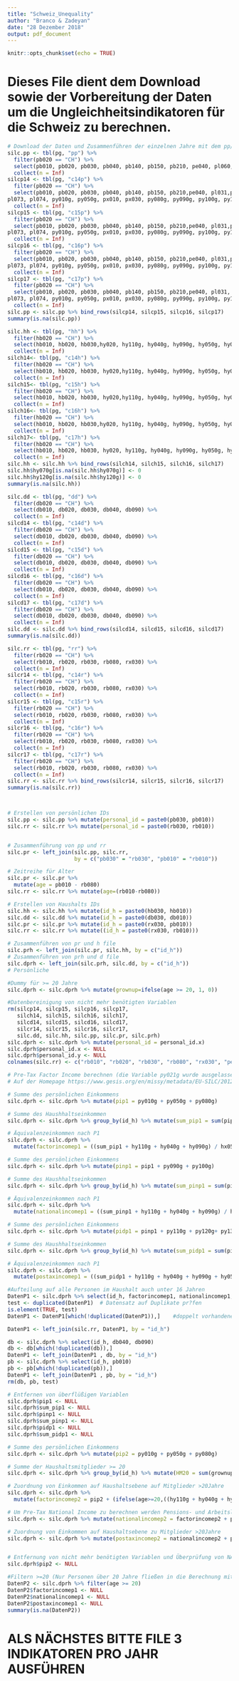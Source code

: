 ---
title: "Schweiz_Unequality"
author: "Branco & Zadeyan"
date: "28 Dezember 2018"
output: pdf_document
---

```{r setup, include=FALSE}
knitr::opts_chunk$set(echo = TRUE)
```

# Dieses File dient dem Download sowie der Vorbereitung der Daten um die Ungleichheitsindikatoren für die Schweiz zu berechnen. 
```{r Prepare Data, include=FALSE}

# Download der Daten und Zusammenführen der einzelnen Jahre mit dem pp/dd/hh/rr file.
silc.pp <- tbl(pg, "pp") %>%
  filter(pb020 == "CH") %>%
  select(pb010, pb020, pb030, pb040, pb140, pb150, pb210, pe040, pl060, pl080, pl100, py010g, py050g, px010, px030, py080g, py090g, py100g, py110g, py120g, py130g, py140g) %>%
  collect(n = Inf)
silcp14 <- tbl(pg, "c14p") %>% 
  filter(pb020 == "CH") %>%
  select(pb010, pb020, pb030, pb040, pb140, pb150, pb210,pe040, pl031,pl060, pl080, pl100, 
pl073, pl074, py010g, py050g, px010, px030, py080g, py090g, py100g, py110g, py120g, py130g, py140g) %>%
  collect(n = Inf)
silcp15 <- tbl(pg, "c15p") %>% 
  filter(pb020 == "CH") %>%
  select(pb010, pb020, pb030, pb040, pb140, pb150, pb210,pe040, pl031,pl060, pl080, pl100, 
pl073, pl074, py010g, py050g, px010, px030, py080g, py090g, py100g, py110g, py120g, py130g, py140g) %>%
  collect(n = Inf)
silcp16 <- tbl(pg, "c16p") %>% 
  filter(pb020 == "CH") %>%
  select(pb010, pb020, pb030, pb040, pb140, pb150, pb210,pe040, pl031,pl060, pl080, pl100, 
pl073, pl074, py010g, py050g, px010, px030, py080g, py090g, py100g, py110g, py120g, py130g, py140g) %>%
  collect(n = Inf)
silcp17 <- tbl(pg, "c17p") %>% 
  filter(pb020 == "CH") %>%
  select(pb010, pb020, pb030, pb040, pb140, pb150, pb210,pe040, pl031, pl060, pl080, pl100, 
pl073, pl074, py010g, py050g, px010, px030, py080g, py090g, py100g, py110g, py120g, py130g, py140g) %>%
  collect(n = Inf)
silc.pp <- silc.pp %>% bind_rows(silcp14, silcp15, silcp16, silcp17)
summary(is.na(silc.pp))

silc.hh <- tbl(pg, "hh") %>%
  filter(hb020 == "CH") %>%
  select(hb010, hb020, hb030,hy020, hy110g, hy040g, hy090g, hy050g, hy060g, hy070g, hy080g, hy120g, hy130g, hy140g,hx040, hx050) %>%
  collect(n = Inf)
silch14<- tbl(pg, "c14h") %>%
  filter(hb020 == "CH") %>%
  select(hb010, hb020, hb030, hy020,hy110g, hy040g, hy090g, hy050g, hy060g, hy070g, hy080g, hy120g, hy130g, hy140g,hx040, hx050) %>%
  collect(n = Inf)
silch15<- tbl(pg, "c15h") %>%
  filter(hb020 == "CH") %>%
  select(hb010, hb020, hb030, hy020,hy110g, hy040g, hy090g, hy050g, hy060g, hy070g, hy080g, hy120g, hy130g, hy140g,hx040, hx050) %>%
  collect(n = Inf)
silch16<- tbl(pg, "c16h") %>%
  filter(hb020 == "CH") %>%
  select(hb010, hb020, hb030,hy020, hy110g, hy040g, hy090g, hy050g, hy060g, hy070g, hy080g, hy120g, hy130g, hy140g,hx040, hx050) %>%
  collect(n = Inf)
silch17<- tbl(pg, "c17h") %>%
  filter(hb020 == "CH") %>%
  select(hb010, hb020, hb030, hy020, hy110g, hy040g, hy090g, hy050g, hy060g, hy070g, hy080g, hy120g, hy130g, hy140g,hx040, hx050) %>%
  collect(n = Inf)
silc.hh <- silc.hh %>% bind_rows(silch14, silch15, silch16, silch17)
silc.hh$hy070g[is.na(silc.hh$hy070g)] <- 0
silc.hh$hy120g[is.na(silc.hh$hy120g)] <- 0
summary(is.na(silc.hh))

silc.dd <- tbl(pg, "dd") %>%
  filter(db020 == "CH") %>%
  select(db010, db020, db030, db040, db090) %>%
  collect(n = Inf)
silcd14 <- tbl(pg, "c14d") %>%
  filter(db020 == "CH") %>%
  select(db010, db020, db030, db040, db090) %>%
  collect(n = Inf)
silcd15 <- tbl(pg, "c15d") %>%
  filter(db020 == "CH") %>%
  select(db010, db020, db030, db040, db090) %>%
  collect(n = Inf)
silcd16 <- tbl(pg, "c16d") %>%
  filter(db020 == "CH") %>%
  select(db010, db020, db030, db040, db090) %>%
  collect(n = Inf)
silcd17 <- tbl(pg, "c17d") %>%
  filter(db020 == "CH") %>%
  select(db010, db020, db030, db040, db090) %>%
  collect(n = Inf)
silc.dd <- silc.dd %>% bind_rows(silcd14, silcd15, silcd16, silcd17)
summary(is.na(silc.dd))

silc.rr <- tbl(pg, "rr") %>%
  filter(rb020 == "CH") %>%
  select(rb010, rb020, rb030, rb080, rx030) %>%
  collect(n = Inf)
silcr14 <- tbl(pg, "c14r") %>%
  filter(rb020 == "CH") %>%
  select(rb010, rb020, rb030, rb080, rx030) %>%
  collect(n = Inf)
silcr15 <- tbl(pg, "c15r") %>%
  filter(rb020 == "CH") %>%
  select(rb010, rb020, rb030, rb080, rx030) %>%
  collect(n = Inf)
silcr16 <- tbl(pg, "c16r") %>%
  filter(rb020 == "CH") %>%
  select(rb010, rb020, rb030, rb080, rx030) %>%
  collect(n = Inf)
silcr17 <- tbl(pg, "c17r") %>%
  filter(rb020 == "CH") %>%
  select(rb010, rb020, rb030, rb080, rx030) %>%
  collect(n = Inf)
silc.rr <- silc.rr %>% bind_rows(silcr14, silcr15, silcr16, silcr17)
summary(is.na(silc.rr))



# Erstellen von persönlichen IDs
silc.pp <- silc.pp %>% mutate(personal_id = paste0(pb030, pb010))
silc.rr <- silc.rr %>% mutate(personal_id = paste0(rb030, rb010))


# Zusammenführung von pp und rr
silc.pr <- left_join(silc.pp, silc.rr, 
                     by = c("pb030" = "rb030", "pb010" = "rb010"))

# Zeitreihe für Alter 
silc.pr <- silc.pr %>% 
  mutate(age = pb010 - rb080)
silc.rr <- silc.rr %>% mutate(age=(rb010-rb080))

# Erstellen von Haushalts IDs 
silc.hh <- silc.hh %>% mutate(id_h = paste0(hb030, hb010))
silc.dd <- silc.dd %>% mutate(id_h = paste0(db030, db010))
silc.pr <- silc.pr %>% mutate(id_h = paste0(rx030, pb010))
silc.rr <- silc.rr %>% mutate((id_h = paste0(rx030, rb010)))

# Zusammenführen von pr und h file
silc.prh <- left_join(silc.pr, silc.hh, by = c("id_h"))
# Zusammenführen von prh und d file
silc.dprh <- left_join(silc.prh, silc.dd, by = c("id_h"))
# Persönliche

#Dummy für >= 20 Jahre
silc.dprh <- silc.dprh %>% mutate(grownup=ifelse(age >= 20, 1, 0))

#Datenbereinigung von nicht mehr benötigten Variablen
rm(silcp14, silcp15, silcp16, silcp17,
   silch14, silch15, silch16, silch17,
   silcd14, silcd15, silcd16, silcd17,
   silcr14, silcr15, silcr16, silcr17,
   silc.dd, silc.hh, silc.pp, silc.pr, silc.prh)
silc.dprh <- silc.dprh %>% mutate(personal_id = personal_id.x)
silc.dprh$personal_id.x <- NULL
silc.dprh$personal_id.y <- NULL
colnames(silc.rr) <- c("rb010", "rb020", "rb030", "rb080", "rx030", "personal_id", "age", "id_h")
```

```{r Pre-Tax Factor Income nach P1, include=FALSE}

# Pre-Tax Factor Income berechnen (die Variable py021g wurde ausgelassen da diese für die Schweiz im gesamten Beobachtungszeitraum nur NAs ausweist)
# Auf der Homepage https://www.gesis.org/en/missy/metadata/EU-SILC/2012/Cross-sectional/original#2012-Cross-sectional-PY021G_tab12 kann man die Schweiz bei dieser Variable überhaupt nur in den Jahren 2011 und 2012 auswählen und auch hier sind alle Werte als "missing" eingetragen)

# Summe des persönlichen Einkommens
silc.dprh <- silc.dprh %>% mutate(pip1 = py010g + py050g + py080g)

# Summe des Haushhaltseinkommen
silc.dprh <- silc.dprh %>% group_by(id_h) %>% mutate(sum_pip1 = sum(pip1))

# Äquivalenzeinkommen nach P1
silc.dprh <- silc.dprh %>% 
  mutate(factorincomep1 = ((sum_pip1 + hy110g + hy040g + hy090g) / hx050))
```



```{r Pre-Tax National Income nach P1, include=FALSE}
# Summe des persönlichen Einkommens
silc.dprh <- silc.dprh %>% mutate(pinp1 = pip1 + py090g + py100g)

# Summe des Haushhaltseinkommen
silc.dprh <- silc.dprh %>% group_by(id_h) %>% mutate(sum_pinp1 = sum(pinp1))

# Äquivalenzeinkommen nach P1
silc.dprh <- silc.dprh %>% 
  mutate(nationalincomep1 = ((sum_pinp1 + hy110g + hy040g + hy090g) / hx050))

```

```{r Post-Tax Disposable Income nach P1, include=FALSE}

# Summe des persönlichen Einkommens
silc.dprh <- silc.dprh %>% mutate(pidp1 = pinp1 + py110g + py120g+ py130g+ py140g)

# Summe des Haushhaltseinkommen
silc.dprh <- silc.dprh %>% group_by(id_h) %>% mutate(sum_pidp1 = sum(pidp1))

# Äquivalenzeinkommen nach P1
silc.dprh <- silc.dprh %>% 
  mutate(postaxincomep1 = ((sum_pidp1 + hy110g + hy040g + hy090g + hy050g + hy060g + hy070g + hy080g - hy120g - hy130g - hy140g) / hx050))

#Aufteilung auf alle Personen im Haushalt auch unter 16 Jahren
DatenP1 <- silc.dprh %>% select(id_h, factorincomep1, nationalincomep1, postaxincomep1)
test <- duplicated(DatenP1)  # Datensatz auf Duplikate pr?fen 
is.element(TRUE, test) 
DatenP1 <- DatenP1[which(!duplicated(DatenP1)),]    #doppelt vorhandene haushalte werden gefiltert

DatenP1 <- left_join(silc.rr, DatenP1, by = "id_h")

db <- silc.dprh %>% select(id_h, db040, db090)
db <- db[which(!duplicated(db)),]
DatenP1 <- left_join(DatenP1 , db, by = "id_h")
pb <- silc.dprh %>% select(id_h, pb010)
pb <- pb[which(!duplicated(pb)),]
DatenP1 <- left_join(DatenP1 , pb, by = "id_h")
rm(db, pb, test)

# Entfernen von überflüßigen Variablen
silc.dprh$pip1 <- NULL
silc.dprh$sum_pip1 <- NULL
silc.dprh$pinp1 <- NULL
silc.dprh$sum_pinp1 <- NULL
silc.dprh$pidp1 <- NULL
silc.dprh$sum_pidp1 <- NULL
```


```{r Pre-Tax Factor Income nach P2, include=FALSE}

# Summe des persönlichen Einkommens
silc.dprh <- silc.dprh %>% mutate(pip2 = py010g + py050g + py080g)

# Summe der Haushaltsmitglieder >= 20
silc.dprh <- silc.dprh %>% group_by(id_h) %>% mutate(HM20 = sum(grownup))

# Zuordnung von Einkommen auf Haushaltsebene auf Mitglieder >20Jahre
silc.dprh <- silc.dprh %>% 
  mutate(factorincomep2 = pip2 + (ifelse(age>=20,((hy110g + hy040g + hy090g) / HM20),0)))

```


```{r Pre-Tax National Income nach P2, include=FALSE}

# Um Pre-Tax National Income zu berechnen werden Pensions- und Arbeitslosenzahlungen addiert
silc.dprh <- silc.dprh %>% mutate(nationalincomep2 = factorincomep2 + py090g + py100g)
```


```{r Post-Tax Disposable Income nach P2, include=FALSE}

# Zuordnung von Einkommen auf Haushaltsebene zu Mitglieder >20Jahre
silc.dprh <- silc.dprh %>% mutate(postaxincomep2 = nationalincomep2 + py110g + py120g+ py130g+ py140g+ (ifelse(age>=20, ((hy050g + hy060g + hy070g + hy080g - hy120g - hy130g - hy140g) / HM20),0)))


# Entfernung von nicht mehr benötigten Variablen und Überprüfung von NAs
silc.dprh$pip2 <- NULL

#Filtern >=20 (Nur Personen über 20 Jahre fließen in die Berechnung mit ein)
DatenP2 <- silc.dprh %>% filter(age >= 20)
DatenP2$factorincomep1 <- NULL
DatenP2$nationalincomep1 <- NULL
DatenP2$postaxincomep1 <- NULL
summary(is.na(DatenP2))

```

# ALS NÄCHSTES BITTE FILE 3 INDIKATOREN PRO JAHR AUSFÜHREN
